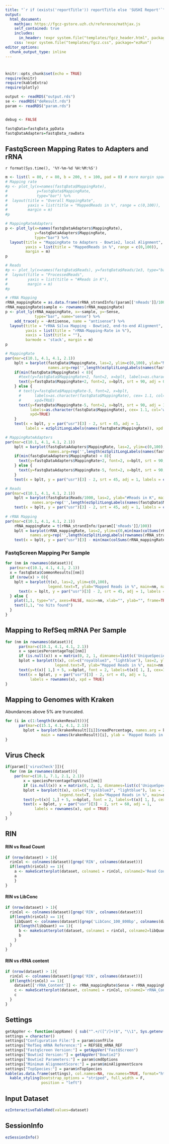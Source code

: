 ```yaml
---
title: "`r if (exists('reportTitle')) reportTitle else 'SUSHI Report'`"
output: 
  html_document:
    mathjax: https://fgcz-gstore.uzh.ch/reference/mathjax.js
    self_contained: true
    includes:
      in_header: !expr system.file("templates/fgcz_header.html", package="ezRun")
    css: !expr system.file("templates/fgcz.css", package="ezRun")
editor_options: 
  chunk_output_type: inline
---
```


# {.tabset}


```r
knitr::opts_chunk$set(echo = TRUE)
require(knitr)
require(kableExtra)
require(plotly)

output <- readRDS("output.rds")
se <- readRDS("deResult.rds")
param <- readRDS("param.rds")


debug <- FALSE
```


```r
fastqData=fastqData_ppData
fastqDataAdapters=fastqData_rawData
```


## FastqScreen Mapping Rates to Adapters and rRNA
`r format(Sys.time(), '%Y-%m-%d %H:%M:%S')`

```r
m <- list(l = 80, r = 80, b = 200, t = 100, pad = 0) # more margin space
# Mapping rate
#p <- plot_ly(x=names(fastqData$MappingRate),
#             y=fastqData$MappingRate,
#             type="bar") %>%
#  layout(title = "Overall MappingRate",
#         yaxis = list(title = "MappedReads in %", range = c(0,100)),
#         margin = m)
#p

# MappingRateAdapters
p <- plot_ly(x=names(fastqDataAdapters$MappingRate),
             y=fastqDataAdapters$MappingRate,
             type="bar") %>%
  layout(title = "MappingRate to Adapters - Bowtie2, local Alignment",
         yaxis = list(title = "MappedReads in %", range = c(0,100)),
         margin = m)
p

# Reads
#p <- plot_ly(x=names(fastqData$Reads), y=fastqData$Reads/1e3, type="bar") %>%
#  layout(title = "ProcessedReads",
#         yaxis = list(title = "#Reads in K"),
#         margin = m)
#p

# rRNA Mapping
rRNA_mappingRate = as.data.frame(rRNA_strandInfo/(param[['nReads']]/100))
rRNA_mappingRate$sample <- rownames(rRNA_mappingRate)
p <- plot_ly(rRNA_mappingRate, x=~sample, y=~Sense, 
             type="bar", name="sense") %>%
    add_trace(y = ~Antisense, name = "antisense") %>%
  layout(title = "rRNA Silva Mapping - Bowtie2, end-to-end Alignment",
         yaxis = list(title = "rRNA-Mapping-Rate in %"),
         xaxis = list(title = ""),
         barmode = 'stack', margin = m)
p
```

```r
# MappingRate
par(mar=c(10.1, 4.1, 4.1, 2.1))
    bplt = barplot(fastqData$MappingRate, las=2, ylim=c(0,100), ylab="MappedReads in %", main="Overall MappingRate", col="royalblue3",
                   names.arg=rep('',length(ezSplitLongLabels(names(fastqData$MappingRate)))))
    if(min(fastqData$MappingRate) < 8){
      #text(y=fastqData$MappingRate+2, font=2, x=bplt, labels=as.character(fastqData$MappingRate), cex= 1, xpd=TRUE)
      text(y=fastqData$MappingRate+2, font=2, x=bplt, srt = 90, adj = 0, labels=as.character(fastqData$MappingRate), cex= 1, xpd=TRUE)
    } else {
      # text(y=fastqData$MappingRate-5, font=2, x=bplt, 
      #      labels=as.character(fastqData$MappingRate), cex= 1.1, col='white', 
      #      xpd=TRUE)
      text(y=fastqData$MappingRate-5, font=2, x=bplt, srt = 90, adj = 1,
           labels=as.character(fastqData$MappingRate), cex= 1.1, col='white', 
           xpd=TRUE)
    }
    text(x = bplt, y = par("usr")[3] - 2, srt = 45, adj = 1, 
         labels = ezSplitLongLabels(names(fastqData$MappingRate)), xpd = TRUE)

# MappingRateAdapters
par(mar=c(10.1, 4.1, 4.1, 2.1))
    bplt = barplot(fastqDataAdapters$MappingRate, las=2, ylim=c(0,100), ylab="MappedReads in %", main="MappingRate to Adapters without trimming", col="royalblue3",
                   names.arg=rep('',length(ezSplitLongLabels(names(fastqDataAdapters$MappingRate)))))
    if(min(fastqDataAdapters$MappingRate) < 8){
      text(y=fastqDataAdapters$MappingRate+2, font=2, x=bplt, srt = 90, adj = 0, labels=as.character(fastqDataAdapters$MappingRate), cex= 1, xpd=TRUE)
    } else {
      text(y=fastqDataAdapters$MappingRate-5, font=2, x=bplt, srt = 90, adj = 1, labels=as.character(fastqDataAdapters$MappingRate), cex= 1.1, col='white', xpd=TRUE)
    }
    text(x = bplt, y = par("usr")[3] - 2, srt = 45, adj = 1, labels = ezSplitLongLabels(names(fastqDataAdapters$MappingRate)), xpd = TRUE)

# Reads
par(mar=c(10.1, 4.1, 4.1, 2.1))
    bplt = barplot(fastqData$Reads/1000, las=2, ylab="#Reads in K", main="ProcessedReads", col="lightblue",
            names.arg=rep('',length(ezSplitLongLabels(names(fastqData$MappingRate)))))
    text(x = bplt, y = par("usr")[3] - 2, srt = 45, adj = 1, labels = ezSplitLongLabels(names(fastqData$MappingRate)), xpd = TRUE)
    
# rRNA Mapping
par(mar=c(10.1, 4.1, 4.1, 2.1))
    rRNA_mappingRate = t(rRNA_strandInfo/(param[['nReads']]/100))
    bplt = barplot(rRNA_mappingRate, las=2, ylim=c(0,min(max(colSums(rRNA_mappingRate))+20,100)), ylab="rRNA-Mapping-Rate in %", main="rRNA Silva Mapping", col=c("lightblue","darkblue"),
           names.arg=rep('',length(ezSplitLongLabels(rownames(rRNA_strandInfo)))), legend.text = T)
    text(x = bplt, y = par("usr")[3] - min(max(colSums(rRNA_mappingRate))+20,100) * 0.02, srt = 45, adj = 1, labels = ezSplitLongLabels(rownames(rRNA_strandInfo)), xpd = TRUE)
```

### FastqScreen Mapping Per Sample

```r
for (nm in rownames(dataset)){
  par(mar=c(10.1, 4.1, 4.1, 2.1))
  x = fastqData$CommonResults[[nm]]
  if (nrow(x) > 0){
    bplt = barplot(t(x), las=2, ylim=c(0,100), 
                   legend.text=T, ylab="Mapped Reads in %", main=nm, names.arg=rep('', nrow(x)))
      text(x = bplt, y = par("usr")[3] - 2, srt = 45, adj = 1, labels = rownames(x), xpd = TRUE)
  } else {
    plot(1,1, type="n", axes=FALSE, main=nm, xlab="", ylab="", frame=TRUE)
    text(1,1, "no hits found")
  }
}
```

## Mapping to RefSeq mRNA Per Sample

```r
for (nm in rownames(dataset)){
      par(mar=c(10.1, 4.1, 4.1, 2.1))
      x = speciesPercentageTop[[nm]]
      if (is.null(x)) x = matrix(0, 2, 1, dimnames=list(c('UniqueSpeciesHits','MultipleSpeciesHits'),'Misc'))
      bplot = barplot(t(x), col=c("royalblue3", "lightblue"), las=2, ylim=c(0,100),
                      legend.text=T, ylab="Mapped Reads in %", main=nm, names.arg=rep('',nrow(x)) )
      text(y=t(x)[ 1,] + 5, x=bplot, font = 2, labels=t(x)[ 1, ], cex=1.1, col='black')
      text(x = bplot, y = par("usr")[3] - 2, srt = 45, adj = 1, 
           labels = rownames(x), xpd = TRUE)
}
```

## Mapping to Genomes with Kraken

Abundances above 5% are truncated.

```r
for (i in c(1:length(krakenResult))){
      par(mar=c(15.1, 4.1, 4.1, 2.1))
        bplot = barplot(krakenResult[[i]]$readPercentage, names.arg = krakenResult[[i]]$name, col = 'royalblue3', 
                main = names(krakenResult)[i], ylab = 'Mapped Reads in %', las = 2, ylim=c(0, 5))
}
```

## Virus Check

```r
if(param[['virusCheck']]){
  for (nm in rownames(dataset)){ 
    par(mar=c(18.1, 7.1, 2.1, 2.1))
        x = speciesPercentageTopVirus[[nm]]
        if (is.null(x)) x = matrix(0, 2, 1, dimnames=list(c('UniqueSpeciesHits','MultipleSpeciesHits'),'Misc'))
        bplot = barplot(t(x), col=c("royalblue3", "lightblue"), las = 2, ylim = c(0,100),
                        legend.text=T, ylab="Mapped Reads in %", main=nm, names.arg=rep('',nrow(x)) )
        text(y=t(x)[ 1,] + 5, x=bplot, font = 2, labels=t(x)[ 1, ], cex = 1.1, col = 'black')
        text(x = bplot, y = par("usr")[3] - 2, srt = 60, adj = 1, 
             labels = rownames(x), xpd = TRUE)
  }
}
```


## RIN

#### RIN vs Read Count
```r
if (nrow(dataset) > 1){
  rinCol <- colnames(dataset)[grep('RIN', colnames(dataset))]
  if(length(rinCol) == 1){
    a <- makeScatterplot(dataset, colname1 = rinCol, colname2='Read Count')
    a
    }
}
```

#### RIN vs LibConc
```r
if (nrow(dataset) > 1){
  rinCol <- colnames(dataset)[grep('RIN', colnames(dataset))]
  if(length(rinCol) == 1){
    libQuant <- colnames(dataset)[grep('LibConc_100_800bp', colnames(dataset))]  
    if(length(libQuant) == 1){
      b <- makeScatterplot(dataset, colname1 = rinCol, colname2=libQuant)
      b
    }
  }
}
```

#### RIN vs rRNA content
```r
if (nrow(dataset) > 1){
  rinCol <- colnames(dataset)[grep('RIN', colnames(dataset))]
  if(length(rinCol) == 1){
    dataset[['rRNA_Content']] <- rRNA_mappingRate$Sense + rRNA_mappingRate$Antisense
    c <- makeScatterplot(dataset, colname1 = rinCol, colname2='rRNA_Content')
    c
  }
}
```

## Settings
```r
getAppVer <- function(appName) { sub("^.+/([^/]+)$", "\\1", Sys.getenv(appName)) }
settings = character()
settings["Configuration File:"] = param$confFile
settings["RefSeq mRNA Reference:"] = REFSEQ_mRNA_REF
settings["FastqScreen Version:"] = getAppVer("FastQScreen")
settings["Bowtie2 Version:"] = getAppVer("Bowtie2")
settings["Bowtie2 Parameters:"] = param$cmdOptions
settings["Minimum AlignmentScore:"] = param$minAlignmentScore
settings["TopSpecies:"] = param$nTopSpecies
kable(as.data.frame(settings), col.names=NA, row.names=TRUE, format="html") %>%
  kable_styling(bootstrap_options = "striped", full_width = F,
                position = "left")
```

## Input Dataset
```r
ezInteractiveTableRmd(values=dataset)
```

## SessionInfo
```r
ezSessionInfo()
```
